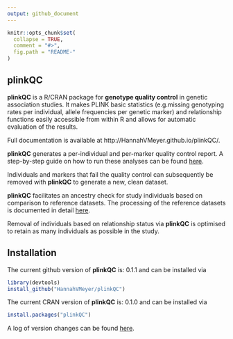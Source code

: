 ```yaml
---
output: github_document
---
```


<!-- README.md is generated from README.Rmd. Please edit that file -->

```r
knitr::opts_chunk$set(
  collapse = TRUE,
  comment = "#>",
  fig.path = "README-"
)
```

## <i class="fa fa-map" aria-hidden="true"></i> plinkQC

**plinkQC** is a R/CRAN package for **genotype quality control** in genetic
association studies. It makes PLINK basic statistics (e.g.missing genotyping
rates per individual, allele frequencies per genetic marker) and relationship
functions easily accessible from within R and allows for automatic evaluation
of the results.

Full documentation is available at http://HannahVMeyer.github.io/plinkQC/.

**plinkQC** generates a per-individual and per-marker quality control report.
A step-by-step guide on how to run these analyses can be found [here](https://hannahvmeyer.github.io/plinkQC/articles/plinkQC.html).

Individuals and markers that fail the quality control can subsequently be
removed with **plinkQC** to generate a new, clean dataset.

**plinkQC** facilitates an ancestry check for study individuals based on
comparison to reference datasets. The processing of the reference datasets is
documented in detail
[here](https://hannahvmeyer.github.io/plinkQC/articles/AncestryCheck.html).

Removal of individuals based on relationship status via **plinkQC** is optimised
to retain as many individuals as possible in the study.

## <i class="fa fa-rocket" aria-hidden="true"></i> Installation

The current github version of **plinkQC**  is: 0.1.1 and can be
installed via
```r
library(devtools)
install_github("HannahVMeyer/plinkQC")
```
The current CRAN version of **plinkQC**  is: 0.1.0 and can be
installed via
```r
install.packages("plinkQC")
```

A log of version changes can be found [here](https://github.com/HannahVMeyer/plinkQC/blob/master/NEWS.md).
